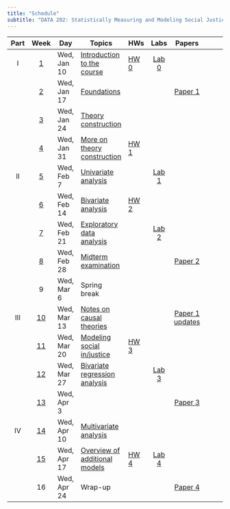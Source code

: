 ```yaml
---
title: "Schedule"
subtitle: "DATA 202: Statistically Measuring and Modeling Social Justice"
---
```


::: column-screen-inset-right
| Part |       Week        | Day         | Topics                                                                                                   | HWs                      |          Labs           |            Papers             |     |     |
|:------:|:------:|--------|--------|--------|:------:|:------:|:------:|:------:|
|  I   | [1](week01.html)  | Wed, Jan 10 | [Introduction to the course](week01-slides.html)                                                         | [HW 0](assignments.html) | [Lab 0](computing.html) |                               |     |     |
|      | [2](week02.html)  | Wed, Jan 17 | [Foundations](week02-slides.html)                                                                        |                          |                         | [Paper 1](papers/paper1.html) |     |     |
|      | [3](week03.html)  | Wed, Jan 24 | [Theory construction](week03-slides.html)                                                                |                          |                         |                               |     |     |
|      | [4](week04.html)  | Wed, Jan 31 | [More on theory construction](week04-slides.html)                                                        | [HW 1](hw/hw1.html)      |                         |                               |     |     |
|  II  | [5](week05.html)  | Wed, Feb 7  | [Univariate analysis](week05-slides.html)                                                                |                          |        [Lab 1]()        |                               |     |     |
|      | [6](week06.html)  | Wed, Feb 14 | [Bivariate analysis](week06-slides.html)                                                                 | [HW 2](hw/hw2.html)      |                         |                               |     |     |
|      | [7](week07.html)  | Wed, Feb 21 | [Exploratory data analysis](week07-slides.html)                                                          |                          | [Lab 2](labs/lab2.html) |                               |     |     |
|      |       [8]()       | Wed, Feb 28 | [Midterm examination](https://canvas.howard.edu/courses/46792/assignments/363734?module_item_id=1537064) |                          |                         | [Paper 2](papers/paper2.html) |     |     |
|      |         9         | Wed, Mar 6  | Spring break                                                                                             |                          |                         |                               |     |     |
| III  | [10](week10.html) | Wed, Mar 13 | [Notes on causal theories](week10-slides.html)                                                           |                          |                         |      [Paper 1 updates]()      |     |     |
|      | [11](week11.html) | Wed, Mar 20 | [Modeling social in/justice](week11-slides.html)                                                         | [HW 3](hw/hw3.html)      |                         |                               |     |     |
|      |      [12](week12.html)       | Wed, Mar 27 | [Bivariate regression analysis](week12-slides.html)                                                                        |                          | [Lab 3](labs/lab3.html) |                               |     |     |
|      |      [13]()       | Wed, Apr 3  | []()                                                                        |                          |                         | [Paper 3](papers/paper3.html) |     |     |
|  IV  |      [14](week14.html)       | Wed, Apr 10 | [Multivariate analysis](week14-slides.html)                                                                        |      |                         |                               |     |     |
|      |      [15]()       | Wed, Apr 17 | [Overview of additional models]()                                                                        |     [HW 4](hw/hw4.html)     | [Lab 4](labs/lab4.html) |                               |     |     |
|      |        16         | Wed, Apr 24 | Wrap-up                                                                                                  |                          |                         | [Paper 4](papers/paper4.html) |     |     |
:::
